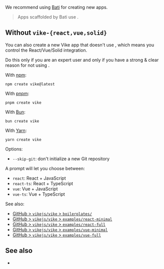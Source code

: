
We recommend using [Bati](https://batijs.dev) for creating new apps.

> Apps scaffolded by Bati use <UiFrameworkExtension name />.

## Without `vike-{react,vue,solid}`

You can also create a new Vike app that doesn't use <UiFrameworkExtension name />, which means you control the React/Vue/Solid integration.

<Warning>
Do this only if you are an expert user and only if you have a strong & clear reason for not using <UiFrameworkExtension name noLink />.
</Warning>


With [npm](https://www.npmjs.com):

```shell
npm create vike@latest
```

With [pnpm](https://pnpm.io):

```shell
pnpm create vike
```

With [Bun](https://bun.sh):

```shell
bun create vike
```

With [Yarn](https://yarnpkg.com):

```shell
yarn create vike
```

Options:
- `--skip-git`: don't initialize a new Git repository

A prompt will let you choose between:
- `react`: React + JavaScript
- `react-ts`: React + TypeScript
- `vue`: Vue + JavaScript
- `vue-ts`: Vue + TypeScript

See also:
- [GitHub > `vikejs/vike` > `boilerplates/`](https://github.com/vikejs/vike/tree/main/boilerplates)
- [GitHub > `vikejs/vike` > `examples/react-minimal`](https://github.com/vikejs/vike/tree/main/examples/react-minimal)
- [GitHub > `vikejs/vike` > `examples/react-full`](https://github.com/vikejs/vike/tree/main/examples/react-full)
- [GitHub > `vikejs/vike` > `examples/vue-minimal`](https://github.com/vikejs/vike/tree/main/examples/react-minimal)
- [GitHub > `vikejs/vike` > `examples/vue-full`](https://github.com/vikejs/vike/tree/main/examples/vue-full)


## See also

- <Link href="/add" />
